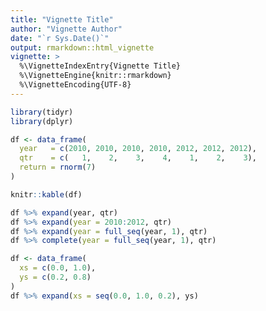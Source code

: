 ```yaml
---
title: "Vignette Title"
author: "Vignette Author"
date: "`r Sys.Date()`"
output: rmarkdown::html_vignette
vignette: >
  %\VignetteIndexEntry{Vignette Title}
  %\VignetteEngine{knitr::rmarkdown}
  %\VignetteEncoding{UTF-8}
---
```


```r
library(tidyr)
library(dplyr)
```

```r
df <- data_frame(
  year   = c(2010, 2010, 2010, 2010, 2012, 2012, 2012),
  qtr    = c(   1,    2,    3,    4,    1,    2,    3),
  return = rnorm(7)
)

knitr::kable(df)
```

```r
df %>% expand(year, qtr)
df %>% expand(year = 2010:2012, qtr)
df %>% expand(year = full_seq(year, 1), qtr)
df %>% complete(year = full_seq(year, 1), qtr)
```

```r
df <- data_frame(
  xs = c(0.0, 1.0),
  ys = c(0.2, 0.8)
)
df %>% expand(xs = seq(0.0, 1.0, 0.2), ys)
```
